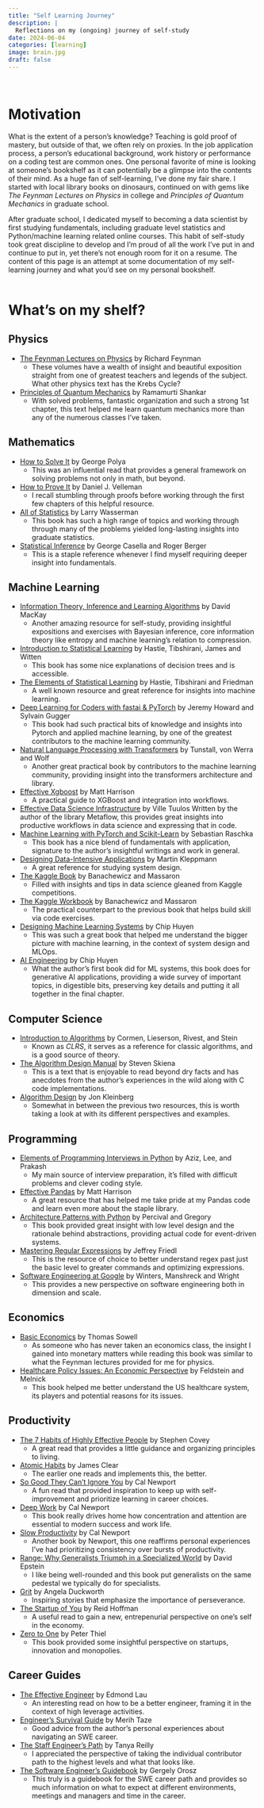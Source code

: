 ---
title: "Self Learning Journey"
description: |
  Reflections on my (ongoing) journey of self-study
date: 2024-06-04
categories: [learning]
image: brain.jpg
draft: false
---


<br>

# Motivation 
What is the extent of a person's knowledge? Teaching is gold proof of mastery, but outside of that, we often rely on proxies. In the job application process, a person's educational background, work history or performance on a coding test are common ones. One personal favorite of mine is looking at someone's bookshelf as it can potentially be a glimpse into the contents of their mind. As a huge fan of self-learning, I've done my fair share. I started with local library books on dinosaurs, continued on with gems like *The Feynman Lectures on Physics* in college and *Principles of Quantum Mechanics* in graduate school.  


After graduate school, I dedicated myself to becoming a data scientist by first studying fundamentals, including graduate level statistics and Python/machine learning related online courses. This habit of self-study took great discipline to develop and I'm proud of all the work I've put in and continue to put in, yet there's not enough room for it on a resume. The content of this page is an attempt at some documentation of my self-learning journey and what you'd see on my personal bookshelf.    
<br>


# What's on my shelf?

## Physics
- [The Feynman Lectures on Physics](https://www.feynmanlectures.caltech.edu/index.html) by Richard Feynman
  - These volumes have a wealth of insight and beautiful exposition straight from one of greatest teachers and legends of the subject. What other physics text has the Krebs Cycle?
- [Principles of Quantum Mechanics](https://www.amazon.com/Principles-Quantum-Mechanics-2nd-Shankar/dp/0306447908/ref=asc_df_0306447908?mcid=9ac2bf11d48e36a7a5fb25f3a3845ea3&hvocijid=6271115953609912194-0306447908-&hvexpln=73&tag=hyprod-20&linkCode=df0&hvadid=721245378154&hvpos=&hvnetw=g&hvrand=6271115953609912194&hvpone=&hvptwo=&hvqmt=&hvdev=c&hvdvcmdl=&hvlocint=&hvlocphy=9191415&hvtargid=pla-2281435179538&psc=1) by Ramamurti Shankar
  - With solved problems, fantastic organization and such a strong 1st chapter, this text helped me learn quantum mechanics more than any of the numerous classes I've taken.

## Mathematics

- [How to Solve It](https://www.amazon.com/How-Solve-Mathematical-Princeton-Science/dp/069111966X) by George Polya
  - This was an influential read that provides a general framework on solving problems not only in math, but beyond.
- [How to Prove It](https://www.amazon.com/How-Prove-Structured-Daniel-Velleman/dp/110842418X/ref=asc_df_110842418X?mcid=5af9469a059e313b9ba60a74ff76f0aa&hvocijid=15755551501711694689-110842418X-&hvexpln=73&tag=hyprod-20&linkCode=df0&hvadid=721245378154&hvpos=&hvnetw=g&hvrand=15755551501711694689&hvpone=&hvptwo=&hvqmt=&hvdev=c&hvdvcmdl=&hvlocint=&hvlocphy=9191415&hvtargid=pla-2281435178098&psc=1) by Daniel J. Velleman
  - I recall stumbling through proofs before working through the first few chapters of this helpful resource.
- [All of Statistics](https://www.amazon.com/All-Statistics-Statistical-Inference-Springer/dp/1441923225) by Larry Wasserman
  - This book has such a high range of topics and working through through many of the problems yielded long-lasting insights into graduate statistics.
- [Statistical Inference](https://www.amazon.com/Statistical-Inference-George-Casella/dp/0534243126) by George Casella and Roger Berger 
  - This is a staple reference whenever I find myself requiring deeper insight into fundamentals.

## Machine Learning

- [Information Theory, Inference and Learning Algorithms](https://www.amazon.com/Information-Theory-Inference-Learning-Algorithms/dp/0521642981) by David MacKay
  - Another amazing resource for self-study, providing insightful expositions and exercises with Bayesian inference, core information theory like entropy and machine learning's relation to compression. 
- [Introduction to Statistical Learning](https://www.statlearning.com/) by Hastie, Tibshirani, James and Witten
  - This book has some nice explanations of decision trees and is accessible.
- [The Elements of Statistical Learning](https://www.amazon.com/Elements-Statistical-Learning-Prediction-Statistics/dp/0387848576) by Hastie, Tibshirani and Friedman
  - A well known resource and great reference for insights into machine learning.
- [Deep Learning for Coders with fastai & PyTorch](https://www.amazon.com/Deep-Learning-Coders-fastai-PyTorch/dp/1492045527) by Jeremy Howard and Sylvain Gugger
  - This book had such practical bits of knowledge and insights into Pytorch and applied machine learning, by one of the greatest contributors to the machine learning community.
- [Natural Language Processing with Transformers](https://www.amazon.com/Natural-Language-Processing-Transformers-Revised/dp/1098136799#) by Tunstall, von Werra and Wolf
  - Another great practical book by contributors to the machine learning community, providing insight into the transformers architecture and library.

- [Effective Xgboost](https://www.amazon.com/Effective-XGBoost-Optimizing-Understanding-Classification/dp/1792310390) by Matt Harrison
  - A practical guide to XGBoost and integration into workflows.
- [Effective Data Science Infrastructure](https://www.amazon.com/Effective-Data-Science-Infrastructure-scientists/dp/1617299197) by Ville Tuulos
  Written by the author of the library Metaflow, this provides great insights into productive workflows in data science and expressing that in code.
- [Machine Learning with PyTorch and Scikit-Learn](https://www.amazon.com/Machine-Learning-PyTorch-Scikit-Learn-learning-ebook/dp/B09NW48MR1) by Sebastian Raschka
  - This book has a nice blend of fundamentals with application, signature to the author's insightful writings and work in general.
- [Designing Data-Intensive Applications](https://www.amazon.com/Designing-Data-Intensive-Applications-Reliable-Maintainable/dp/1449373321) by Martin Kleppmann
  - A great reference for studying system design.
- [The Kaggle Book](https://www.amazon.com/Data-Analysis-Machine-Learning-Kaggle/dp/1801817472) by Banachewicz and Massaron
  - Filled with insights and tips in data science gleaned from Kaggle competitions.
- [The Kaggle Workbook](https://www.amazon.com/Kaggle-Workbook-Self-learning-exercises-competitions/dp/1804611212) by Banachewicz and Massaron
  - The practical counterpart to the previous book that helps build skill via code exercises.
- [Designing Machine Learning Systems](https://www.amazon.com/Designing-Machine-Learning-Systems-Production-Ready/dp/1098107969) by Chip Huyen
  - This was such a great book that helped me understand the bigger picture with machine learning, in the context of system design and MLOps.
- [AI Engineering](https://www.amazon.com/AI-Engineering-Building-Applications-Foundation/dp/1098166302) by Chip Huyen
  - What the author's first book did for ML systems, this book does for generative AI applications, providing a wide survey of important topics, in digestible bits, preserving key details and putting it all together in the final chapter.

## Computer Science

- [Introduction to Algorithms](https://www.amazon.com/Introduction-Algorithms-fourth-Thomas-Cormen/dp/026204630X/ref=asc_df_026204630X?mcid=f7ba70bb3cc839bd9401ad55b67be710&hvocijid=5085743896147926670-026204630X-&hvexpln=73&tag=hyprod-20&linkCode=df0&hvadid=721245378154&hvpos=&hvnetw=g&hvrand=5085743896147926670&hvpone=&hvptwo=&hvqmt=&hvdev=c&hvdvcmdl=&hvlocint=&hvlocphy=9191415&hvtargid=pla-2281435177898&psc=1) by Cormen, Lieserson, Rivest, and Stein
  - Known as *CLRS*, it serves as a reference for classic algorithms, and is a good source of theory.  
- [The Algorithm Design Manual](https://www.amazon.com/Algorithm-Design-Manual-Computer-Science/dp/3030542556/ref=asc_df_3030542556?mcid=0b92a3052cd73e3b910248f640011cfb&hvocijid=1468983480060311580-3030542556-&hvexpln=73&tag=hyprod-20&linkCode=df0&hvadid=721245378154&hvpos=&hvnetw=g&hvrand=1468983480060311580&hvpone=&hvptwo=&hvqmt=&hvdev=c&hvdvcmdl=&hvlocint=&hvlocphy=9191415&hvtargid=pla-2281435178858&psc=1) by Steven Skiena
  - This is a text that is enjoyable to read beyond dry facts and has anecdotes from the author's experiences in the wild along with C code implementations.

- [Algorithm Design](https://www.amazon.com/Algorithm-Design-Jon-Kleinberg/dp/0321295358) by Jon Kleinberg
  - Somewhat in between the previous two resources, this is worth taking a look at with its different perspectives and examples.

## Programming

- [Elements of Programming Interviews in Python](https://www.amazon.com/Elements-Programming-Interviews-Python-Insiders/dp/1537713949/ref=asc_df_1537713949?mcid=a1fadc0a60873b6599c78bb26d97560a&hvocijid=17809824491290902556-1537713949-&hvexpln=73&tag=hyprod-20&linkCode=df0&hvadid=721245378154&hvpos=&hvnetw=g&hvrand=17809824491290902556&hvpone=&hvptwo=&hvqmt=&hvdev=c&hvdvcmdl=&hvlocint=&hvlocphy=9191415&hvtargid=pla-2281435179498&psc=1) by Aziz, Lee, and Prakash
  - My main source of interview preparation, it's filled with difficult problems and clever coding style.
- [Effective Pandas](https://www.amazon.com/Effective-Pandas-Patterns-Manipulation-Treading/dp/B09MYXXSFM) by Matt Harrison
  - A great resource that has helped me take pride at my Pandas code and learn even more about the staple library.
- [Architecture Patterns with Python](https://www.amazon.com/Architecture-Patterns-Python-Domain-Driven-Microservices/dp/1492052205/ref=as_li_ss_tl?keywords=Architecture+Patterns+with+Python&qid=1578941721&sr=8-1&linkCode=sl1&tag=obethetesgoa-20&linkId=485b120d70c0e6234511426b0e8adfc7&language=en_US) by Percival and Gregory
  - This book provided great insight with low level design and the rationale behind abstractions, providing actual code for event-driven systems.
- [Mastering Regular Expressions](https://www.amazon.com/Mastering-Regular-Expressions-Techniques-Handbooks/dp/1565922573/ref=asc_df_1565922573?mcid=2e68774ba894390bbf8de23c86eb5ce8&hvocijid=8089203791686789038-1565922573-&hvexpln=73&tag=hyprod-20&linkCode=df0&hvadid=721245378154&hvpos=&hvnetw=g&hvrand=8089203791686789038&hvpone=&hvptwo=&hvqmt=&hvdev=c&hvdvcmdl=&hvlocint=&hvlocphy=9191415&hvtargid=pla-2281435176858&psc=1) by Jeffrey Friedl
  - This is the resource of choice to better understand regex past just the basic level to greater commands and optimizing expressions.
- [Software Engineering at Google](https://www.amazon.com/Software-Engineering-Google-Lessons-Programming/dp/1492082791) by Winters, Manshreck and Wright
  - This provides a new perspective on software engineering both in dimension and scale.

## Economics
- [Basic Economics](https://www.amazon.com/Basic-Economics-Thomas-Sowell/dp/0465060730) by Thomas Sowell
  - As someone who has never taken an economics class, the insight I gained into monetary matters while reading this book was similar to what the Feynman lectures provided for me for physics.
- [Healthcare Policy Issues: An Economic Perspective](https://www.amazon.com/Health-Policy-Issues-Economic-Perspective/dp/1640553428) by Feldstein and Melnick
  - This book helped me better understand the US healthcare system, its players and potential reasons for its issues.

## Productivity

- [The 7 Habits of Highly Effective People](https://www.amazon.com/Habits-Highly-Effective-People/dp/1471195201/ref=sr_1_4?dib=eyJ2IjoiMSJ9.SqwOwJ5zN4dTSawslkpGL3HNdNsaU4DRSacbUhSuOe9WNRQiXKQ7inkFUkHrJO6z_jSaH-wmN6quSSwB0PCaHeGTXvP-WljC1LPGNrVoqJTCnCj9x3-ruWR01EOXG-BIEFlXK7LVtcUfL_Jc6Ge68jsYeeJMf_W81EXQtAvACiBEuHZqoWCS1U85G79HA04u59xP0ki7ffD5ZFJzF2SfssItSdo_ym3kzp2ZzdoIqOs.DnnZtJUoPUBpmX-fb05nyS4UizAQky6Wy65zwU0NpTc&dib_tag=se&hvadid=694218872837&hvdev=c&hvexpln=67&hvlocphy=9191415&hvnetw=g&hvocijid=215799086305690609--&hvqmt=e&hvrand=215799086305690609&hvtargid=kwd-315421562799&hydadcr=24599_13626589&keywords=7+habit+of+highly+effective+people&mcid=d3db419f840b37e89dd51f7b3f1dc4fa&qid=1747441834&sr=8-4) by Stephen Covey
  - A great read that provides a little guidance and organizing principles to living.
- [Atomic Habits](https://www.amazon.com/Atomic-Habits-Proven-Build-Break-ebook/dp/B07D23CFGR/ref=sr_1_1?dib=eyJ2IjoiMSJ9.mOso7EVHHwSAUXVlgxo53zuSvnTwjXjJ5gb0JFKbRGlGpd2L8kA6TFyPF9QWCV9mRAd4eQWH5jIgecRDx3zj08dTTWRttiY904diU6vfOIBDlF1av7kei12-h49q8V4HLKomSokTbfReG6sAoNwyG1fO6RD5YXSDuFaldX2z4Nbo1neGFfsJSh-C8Wd9u5SEXuL26HoxboT_f_VrVFrzzZiJAOD5GU6fSSKPRLWm6zQ.wUdknpEDblv8k4o4ez5e_fpc50qeFC1aLwghtUldJiU&dib_tag=se&hvadid=713528120052&hvdev=c&hvexpln=67&hvlocphy=9191415&hvnetw=g&hvocijid=7777793512999774373--&hvqmt=e&hvrand=7777793512999774373&hvtargid=kwd-1668531942405&hydadcr=22533_13730696&keywords=atomic+habits%27&mcid=341c3b6c65783d9798c658023ef6c5f4&qid=1747441942&sr=8-1) by James Clear
  - The earlier one reads and implements this, the better.
- [So Good They Can't Ignore You](https://www.amazon.com/Good-They-Cant-Ignore-You-ebook/dp/B0076DDBJ6/ref=sr_1_1?dib=eyJ2IjoiMSJ9.Xv6K4-KoDITEt9wfGDOLw-RLDPHDqJT2TCozVAhh0q02pPVq7_i_vOYfq_HW0Y6kv1xmen9PN9ZO-IBjgxpikkaAhRIS9iA4398uJxf4klvDacUHiNJ7FHLAWCzJbKCIlx0yzg5LIGg_7pWPE327yQMETQaFmTiXjNokirccAfq6wZ1_neLFLvzVmxaOJKIVHVIvU74cO7TTHqDqcW8S9L-3i3UvdReuNUI7m5vNVDY.jwR-ShEALJXLJHbRJGKIIj-xkgoVZG5ZlcnSEKj_KDY&dib_tag=se&hvadid=694704231093&hvdev=c&hvexpln=67&hvlocphy=9191415&hvnetw=g&hvocijid=12336751887017585148--&hvqmt=e&hvrand=12336751887017585148&hvtargid=kwd-301275781818&hydadcr=21909_13324147&keywords=so+good+they+can%27t+ignore+you&mcid=75c72d090c90325e9d9fb63ccc7f171b&qid=1747442054&sr=8-1) by Cal Newport
  - A fun read that provided inspiration to keep up with self-improvement and prioritize learning in career choices.
- [Deep Work](https://www.amazon.com/Deep-Work-Focused-Success-Distracted-ebook/dp/B00X47ZVXM/ref=sr_1_1?dib=eyJ2IjoiMSJ9.-Big-X9XsMQ0-dzTEtcohz_Ihl3pSbBJy16ogfyV0-9Yblkdq41U1h4NGl39RXN9MCK7Cd-rzwaNEPDVc-W_2xqK76O2TNqkAGWULJQ05Q9yPERgDkZMQ42dX0haS1qLM6YNwXSQztP-gDjcB3KsEndJs0H6H8xP9zkDeP3-N45mfcFPTa-1IqLL0sMkzZGcuZuXdGf7lizgVclnncCPtWFnAHtfvGfLplHUl1SX-QY.458H6QnHjZ7mOpomZpt6biXqZP-fe1aA8hztbtU19Vo&dib_tag=se&hvadid=694498940841&hvdev=c&hvexpln=67&hvlocphy=9191415&hvnetw=g&hvocijid=13830483529875558149--&hvqmt=e&hvrand=13830483529875558149&hvtargid=kwd-299098987646&hydadcr=15645_13518028&keywords=deep+work&mcid=ef96055a60113b21bf224bdbb509db0c&qid=1747442131&sr=8-1) by Cal Newport
  - This book really drives home how concentration and attention are essential to modern success and work life.    
- [Slow Productivity](https://www.amazon.com/Slow-Productivity-Accomplishment-Without-Burnout-ebook/dp/B0C7716FW1/ref=sr_1_1?dib=eyJ2IjoiMSJ9.9bysSgJ4cscbOLj5I3tfJOgsf0cVYMN8nwuFur-owZa8vBpZba9OsK25MmMuoRllQVrBKz2xxeFw87hPqElXTedZc2pP9qk3z5SQb-Av9Gbkn5NhzlaQMt-GMy6mFqK8M7aZ3sdYM5tGSBNE4ZaM7zxvVw390l5O0nL_cl4J39BvLHCywhqNEB2QWO_qvgJqMdBdfuz08qeG1OkPZP_99y9AVipSU-4qbj6g1T99LxE.ZCPU532-QJMvFtu_IykDaKOTyG0D7mO8BeskIBm3tIk&dib_tag=se&hvadid=694873244060&hvdev=c&hvexpln=67&hvlocphy=9191415&hvnetw=g&hvocijid=7276611749880973846--&hvqmt=e&hvrand=7276611749880973846&hvtargid=kwd-1880876830232&hydadcr=27860_14512633&keywords=slow+productivity&mcid=6c5bb60ebd78389c8d3f6be44df430fd&qid=1747442272&sr=8-1) by Cal Newport
  - Another book by Newport, this one reaffirms personal experiences I've had prioritizing consistency over bursts of productivity.
- [Range: Why Generalists Triumph in a Specialized World](https://www.amazon.com/Range-Generalists-Triumph-Specialized-World-ebook/dp/B07H1ZYWTM/ref=sr_1_1?dib=eyJ2IjoiMSJ9.RuZvpLPA4Rq9XvFm90c9XuscvLIBY_Ljhsv1Ufp85qCQA5xNTlVvSiks8RdAcsXAv0iDpzzMWXiHG-3IKlrOpmFC4FcbrerujvdC72_1p0Ed7E5z5a0ysf9CJDcd-jkKCvIqKk3-lMIN3-poVTAQ88jyPVgNfKUy39fNw-Ig0Q6rejPY2nX2tEWb4Mwl-M9gRCGk1Sr8omUa1WCItrR6GPZ9cZebj9rCeZQrYUFGjEY.4A-4khq-JflgCaFSPG3RIRXgS7WU28706TYcDY0P8zA&dib_tag=se&hvadid=693654696473&hvdev=c&hvexpln=67&hvlocphy=9191415&hvnetw=g&hvocijid=9768792201733884280--&hvqmt=e&hvrand=9768792201733884280&hvtargid=kwd-656818571687&hydadcr=2738_13534606&keywords=range+david+epstein&mcid=0dabe559de8537c6a714980853f12422&qid=1747442387&sr=8-1) by David Epstein
  - I like being well-rounded and this book put generalists on the same pedestal we typically do for specialists.
- [Grit](https://www.amazon.com/Grit-Passion-Perseverance-Angela-Duckworth/dp/1501111108) by Angela Duckworth
  - Inspiring stories that emphasize the importance of perseverance.
- [The Startup of You](https://www.amazon.com/Start-up-You-Future-Yourself-Transform-ebook/dp/B0050DIWHU) by Reid Hoffman
  - A useful read to gain a new, entrepenurial perspective on one's self in the economy.
- [Zero to One](https://www.amazon.com/Zero-One-Notes-Startups-Future-ebook/dp/B00J6YBOFQ/ref=sr_1_1?dib=eyJ2IjoiMSJ9.F1NbgoVkJyjbb8Mx-3vB9VUx05CtdT-jtrsB9eTtUwb_zSq32thdEjACavlj-jLSXPF_IIun4Gr-Tycy098gQQhb2X85vyb1mHs-X0G39joVoswJCojvwHlMtyM9Zz6spyNsmhxXBECixUb95xZbmUIp6IBMjjMCk9eTMUSh0dMWdcx4ZRkpT84LAqO_KjcZP2N24HTL-NZ6MSseX2LLmcrrXfPEDmcWuDkyAlATmeQ.fKlKbqoDDiGD51m9KJpP9bBIyXZfry57NYCtd41kITE&dib_tag=se&hvadid=694606511993&hvdev=c&hvexpln=67&hvlocphy=9191415&hvnetw=g&hvocijid=5931335251964797056--&hvqmt=e&hvrand=5931335251964797056&hvtargid=kwd-301702964581&hydadcr=21906_13324133&keywords=zero+to+one+by+peter+thiel&mcid=c98fe483155e3bc989b6174a5e00ff83&qid=1747442740&sr=8-1) by Peter Thiel
  - This book provided some insightful perspective on startups, innovation and monopolies.

## Career Guides

- [The Effective Engineer](https://www.amazon.com/Effective-Engineer-Engineering-Disproportionate-Meaningful/dp/0996128107) by Edmond Lau
  - An interesting read on how to be a better engineer, framing it in the context of high leverage activities.
- [Engineer's Survival Guide](https://www.amazon.com/Engineers-Survival-Guide-Facebook-Microsoft/dp/B09MBZBGFK) by Merih Taze
  - Good advice from the author's personal experiences about navigating an SWE career.
- [The Staff Engineer's Path](https://www.amazon.com/Staff-Engineers-Path-Individual-Contributors/dp/1098118731) by Tanya Reilly
  - I appreciated the perspective of taking the individual contributor path to the highest levels and what that looks like.
- [The Software Engineer's Guidebook](https://www.amazon.com/Software-Engineers-Guidebook-Navigating-positions/dp/908338182X) by Gergely Orosz
  - This truly is a guidebook for the SWE career path and provides so much information on what to expect at different environments, meetings and managers and time in the career.